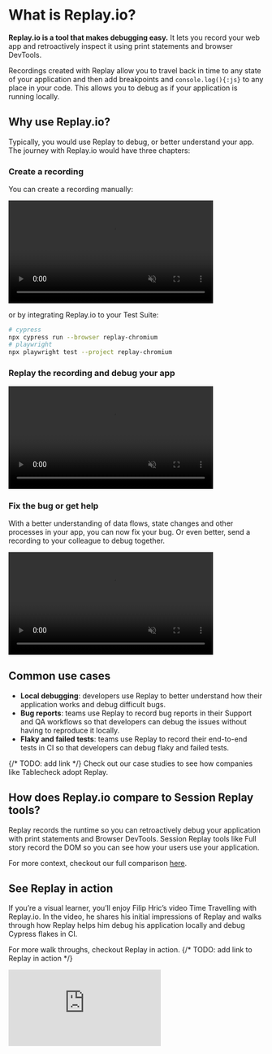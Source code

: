 
# What is Replay.io?
**Replay.io is a tool that makes debugging easy.** It lets you record your web app and retroactively inspect it using print statements and browser DevTools. 

Recordings created with Replay allow you to travel back in time to any state of your application and then add breakpoints and `console.log(){:js}` to any place in your code. This allows you to debug as if your application is running locally. 

## Why use Replay.io?
Typically, you would use Replay to debug, or better understand your app. The journey with Replay.io would have three chapters:
<Steps>
### Create a recording
You can create a recording manually:

<video autoPlay muted loop width="80%" className="p-4">
  <source src='/media/record-replay.mp4' type="video/mp4" />
</video>

or by integrating Replay.io to your Test Suite:
```bash
# cypress
npx cypress run --browser replay-chromium
# playwright
npx playwright test --project replay-chromium
```
### Replay the recording and debug your app
<video autoPlay muted loop width="80%" className="p-4">
  <source src='/media/replay-dashboard.mp4' type="video/mp4" />
</video>

### Fix the bug or get help
With a better understanding of data flows, state changes and other processes in your app, you can now fix your bug. Or even better, send a recording to your colleague to debug together.

<video autoPlay muted loop width="80%" className="p-4">
  <source src='/media/share.mp4' type="video/mp4" />
</video>
</Steps>

## Common use cases
- <Icon><DesktopCursor /></Icon> **Local debugging**: developers use Replay to better understand how their application works and debug difficult bugs.
- <Icon><Bug /></Icon> **Bug reports**: teams use Replay to record bug reports in their Support and QA workflows so that developers can debug the issues without having to reproduce it locally.
- <Icon><TestTube /></Icon> **Flaky and failed tests**: teams use Replay to record their end-to-end tests in CI so that developers can debug flaky and failed tests.

{/* TODO: add link */}
<Callout type="default" emoji="💡">
Check out our case studies to see how companies like Tablecheck adopt Replay.
</Callout>

## How does Replay.io compare to Session Replay tools?
Replay records the runtime so you can retroactively debug your application with print statements and Browser DevTools. Session Replay tools like Full story record the DOM so you can see how your users use your application.

For more context, checkout our full comparison [here](https://docs.replay.io/case-studies-and-comparisons/replay-vs.-session-replay).

## See Replay in action
If you’re a visual learner, you’ll enjoy Filip Hric’s video Time Travelling with Replay.io. In the video, he shares his initial impressions of Replay and walks through how Replay helps him debug his application locally and debug Cypress flakes in CI. 

For more walk throughs, checkout Replay in action. {/* TODO: add link to Replay in action */}

<div className="relative h-0 pb-[56.25%]">
  <iframe src="https://www.youtube.com/embed/puHAiZBdjFw?si=fDYAd1kxhhK5Hu34" title="YouTube video player" frameBorder="0" allow="accelerometer; autoplay; clipboard-write; encrypted-media; gyroscope; picture-in-picture; web-share" allowFullScreen className="absolute top-0 left-0 w-full h-full"></iframe>
</div>